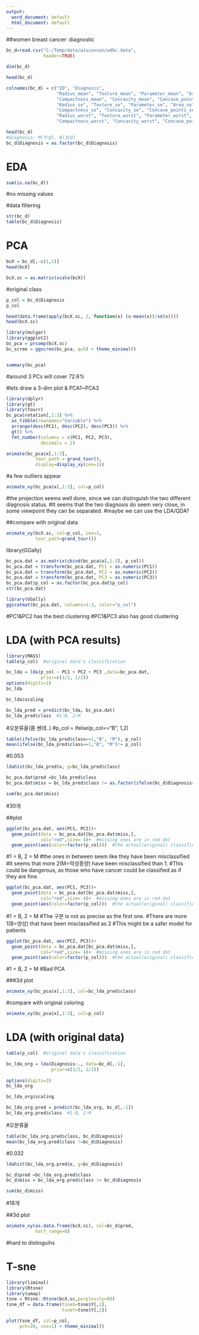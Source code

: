 ```yaml
---
output:
  word_document: default
  html_document: default
---
```

##women breast cancer: diagnostic
```r
bc_d=read.csv("C:/Temp/data/wisconson/wdbc.data", 
              header=TRUE)

dim(bc_d)

head(bc_d)

colnames(bc_d) = c("ID", "Diagnosis", 
                   "Radius_mean", "Texture_mean", "Parameter_mean", "Area_mean", "Smoothness_mean",
                   "Compactness_mean", "Concavity_mean", "Concave_points_mean", "Symmetry_mean", "Fraction_dimension_mean",
                   "Radius_se", "Texture_se", "Parameter_se", "Area_se", "Smoothness_se",
                   "Compactness_se", "Concavity_se", "Concave_points_se", "Symmetry_se", "Fraction_dimension_se",
                   "Radius_worst", "Texture_worst", "Parameter_worst", "Area_worst", "Smoothness_worst",
                   "Compactness_worst", "Concavity_worst", "Concave_points_worst", "Symmetry_worst", "Fraction_dimension_worst")

head(bc_d)
#diagnosis: M(악성), B(양성)
bc_d$Diagnosis = as.factor(bc_d$Diagnosis)
```

##################################################################
#                 EDA
##################################################################
```r
sum(is.na(bc_d))
```
#no missing values

#data filtering
```r
str(bc_d)
table(bc_d$Diagnosis)
```

####################################################################
#       PCA
####################################################################
```r
bcX = bc_d[,-c(1,2)]
head(bcX)

bcX.sc = as.matrix(scale(bcX))
```


#original class
```r
p_col = bc_d$Diagnosis
p_col

head(data.frame(apply(bcX.sc, 2, function(x) (x-mean(x))/sd(x))))
head(bcX.sc)

library(mulgar)
library(ggplot2)
bc_pca = prcomp(bcX.sc)
bc_scree = ggscree(bc_pca, q=5) + theme_minimal()


summary(bc_pca) 
```
#around 3 PCs will cover 72.6%


#lets draw a 3-dim plot & PCA1~PCA3
```r
library(dplyr)
library(gt)
library(tourr)
bc_pca$rotation[,1:3] %>%
  as_tibble(rownames="Variable") %>% 
  arrange(desc(PC1), desc(PC2), desc(PC3)) %>%
  gt() %>%
  fmt_number(columns = c(PC1, PC2, PC3),
             decimals = 2)

animate(bc_pca$x[,1:3],
           tour_path = grand_tour(), 
           display=display_xy(cex=1))
```
#a few outliers appear


```r
animate_xy(bc_pca$x[,1:3], col=p_col)
```
#the projection seems well done, since we can distinguish the two different diagnosis status.
#It seems that the two diagnosis do seem very close, in some viewpoint they can be separated.
#maybe we can use the LDA/QDA?


##compare with original data
```r
animate_xy(bcX.sc, col=p_col, cex=1, 
           tour_path=grand_tour())
```


library(GGally)
```r
bc_pca.dat = as.matrix(cbind(bc_pca$x[,1:3], p_col))
bc_pca.dat = transform(bc_pca.dat, PC1 = as.numeric(PC1))
bc_pca.dat = transform(bc_pca.dat, PC2 = as.numeric(PC2))
bc_pca.dat = transform(bc_pca.dat, PC3 = as.numeric(PC3))
bc_pca.dat$p_col = as.factor(bc_pca.dat$p_col)
str(bc_pca.dat)
```


```r
library(GGally)
ggscatmat(bc_pca.dat, columns=1:3, color="p_col")
```
#PC1&PC2 has the best clustering
#PC1&PC3 also has good clustering




####################################################################
#       LDA (with PCA results)
####################################################################
```r
library(MASS)
table(p_col)  #original data's classification

bc_lda = lda(p_col ~ PC1 + PC2 + PC3 ,data=bc_pca.dat,
             prior=c(1/2, 1/2))
options(digits=2)
bc_lda

bc_lda$scaling

bc_lda_pred = predict(bc_lda, bc_pca.dat)
bc_lda_pred$class  #1:B, 2:M
```


#오분류율(쫌 쎈데..)
#p_col = ifelse(p_col=="B", 1,2)
```r
table(ifelse(bc_lda_pred$class==1,"B", "M"), p_col)
mean(ifelse(bc_lda_pred$class==1,"B", "M")!= p_col)
```
#0.053

```r
ldahist(bc_lda_pred$x, g=bc_lda_pred$class)

bc_pca.dat$pred =bc_lda_pred$class
bc_pca.dat$miss = bc_lda_pred$class != as.factor(ifelse(bc_d$Diagnosis=="B",1,2))

sum(bc_pca.dat$miss)
```
#30개


##plot
```r
ggplot(bc_pca.dat, aes(PC1, PC2))+
  geom_point(data = bc_pca.dat[bc_pca.dat$miss,],
             col="red",size= 4)+  #missing ones are in red dot
  geom_point(aes(color=factor(p_col)))  #the actual(original) classificaiton
```
#1 = B, 2 = M
#the ones in between seem like they have been misclassified
#It seems that more 2(M=악성종양) have been misclassified than 1.
#This could be dangerous, as those who have cancer could be classified as if they are fine.


```r
ggplot(bc_pca.dat, aes(PC1, PC3))+
  geom_point(data = bc_pca.dat[bc_pca.dat$miss,],
             col="red",size= 4)+  #missing ones are in red dot
  geom_point(aes(color=factor(p_col)))  #the actual(original) classificaiton
```
#1 = B, 2 = M
#The 구분 is not as precise as the first one.
#There are more 1(B=양성) that have been misclassified as 2
#This might be a safer model for patients

```r
ggplot(bc_pca.dat, aes(PC2, PC3))+
  geom_point(data = bc_pca.dat[bc_pca.dat$miss,],
             col="red",size= 4)+  #missing ones are in red dot
  geom_point(aes(color=factor(p_col)))  #the actual(original) classificaiton
```
#1 = B, 2 = M
#Bad PCA


###3d plot
```r
animate_xy(bc_pca$x[,1:3], col=bc_lda_pred$class)
```
#compare with original coloring
```r
animate_xy(bc_pca$x[,1:3], col=p_col)
```



####################################################################
#       LDA (with original data)
####################################################################
```r
table(p_col)  #original data's classification

bc_lda_org = lda(Diagnosis~., data=bc_d[,-1],
                 prior=c(1/2, 1/2))
  
options(digits=2)
bc_lda_org

bc_lda_org$scaling

bc_lda_org.pred = predict(bc_lda_org, bc_d[,-1])
bc_lda_org.pred$class  #1:B, 2:M
```

#오분류율
```r
table(bc_lda_org.pred$class, bc_d$Diagnosis)
mean(bc_lda_org.pred$class !=bc_d$Diagnosis)
```
#0.032


```r
ldahist(bc_lda_org.pred$x, g=bc_d$Diagnosis)

bc_d$pred =bc_lda_org.pred$class
bc_d$miss = bc_lda_org.pred$class != bc_d$Diagnosis

sum(bc_d$miss)
```
#18개


##3d plot
```r
animate_xy(as.data.frame(bcX.sc), col=bc_d$pred,
           half_range=8)
```
#hard to distinguihs






####################################################################
#       T-sne
####################################################################
```r
library(liminal)
library(Rtsne)
library(umap)
tsne = Rtsne::Rtsne(bcX.sc,perplexity=80)
tsne_df = data.frame(tsneX=tsne$Y[,1],
                     tsneY=tsne$Y[,2])

plot(tsne_df, col=p_col, 
     pch=20, cex=1) + theme_minimal()

```



